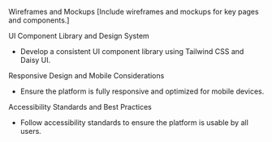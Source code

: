 

<Title>User Interface and User Experience</Title>

<SubTitle>Wireframes and Mockups</SubTitle>
[Include wireframes and mockups for key pages and components.]

<SubTitle>UI Component Library and Design System</SubTitle>
- Develop a consistent UI component library using Tailwind CSS and Daisy UI.

<SubTitle>Responsive Design and Mobile Considerations</SubTitle>
- Ensure the platform is fully responsive and optimized for mobile devices.

<SubTitle>Accessibility Standards and Best Practices</SubTitle>
- Follow accessibility standards to ensure the platform is usable by all users.


